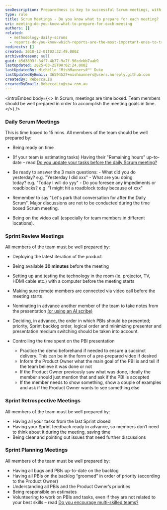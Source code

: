 ```yaml
---
seoDescription: Preparedness is key to successful Scrum meetings, with daily scrums focused on progress updates and sprint planning, review, and retrospective meetings requiring specific preparation for optimal collaboration.
type: rule
title: Scrum Meetings - Do you know what to prepare for each meeting?
uri: meeting-do-you-know-what-to-prepare-for-each-meeting
authors: []
related:
  - methodology-daily-scrums
  - reports-do-you-know-which-reports-are-the-most-important-ones-to-track-your-progress
redirects: []
created: 2010-12-01T02:32:49.000Z
archivedreason: null
guid: b5d3893f-34f7-4b77-9a7f-96cdebb7aab9
lastUpdated: 2025-03-25T00:02:24.000Z
lastUpdatedBy: Michelle "MishManners®™" Duke
lastUpdatedByEmail: 36594527+mishmanners@users.noreply.github.com
createdBy: RebeccaLiu
createdByEmail: RebeccaLiu@ssw.com.au
---
```


<introEmbed
  body={<>
In Scrum, meetings are time boxed. Team members should be well prepared in order to accomplish the meeting goals in time.
  </>}
/>
### Daily Scrum Meetings

This is time boxed to 15 mins. All members of the team should be well prepared by:

* Being ready on time
* (If your team is estimating tasks) Having their "Remaining hours" up-to-date – read
  [Do you update your tasks before the daily Scrum meeting?](/meeting-do-you-update-your-tasks-before-the-daily-scrum)
* Be ready to answer the 3 main questions: - What did you do yesterday? e.g. "Yesterday I did xxx" - What are you doing today? e.g. "Today I will do yyy" - Do you foresee any impediments or roadblocks? e.g. "I might hit a roadblock today because of xxx"

* Remember to say "Let's park that conversation for after the Daily Scrum". Major discussions are not to be conducted during the time boxed Scrum meeting.
* Being on the video call (especially for team members in different locations).

### Sprint Review Meetings

All members of the team must be well prepared by:

* Deploying the latest iteration of the product
* Being available **30 minutes** before the meeting
* Setting up and testing the technology in the room (ie. projector, TV, HDMI cable etc.) with a computer before the meeting starts
* Making sure remote members are connected via video call before the meeting starts
* Nominating in advance another member of the team to take notes from the presentation [(or using an AI scribe)](https://www.ssw.com.au/rules/best-ai-tools/)
* Deciding, in advance, the order in which PBIs should be presented; priority, Sprint backlog order, logical order and minimizing presenter and presentation medium switching should be taken into account.
* Controlling the time spent on the PBI presentation

  * Practice the demo beforehand if needed to ensure a succinct delivery. This can be in the form of a pre-prepared video if desired
  * Inform the Product Owner what the main goal of the PBI is and tell if the team believe it was done or not
  * If the Product Owner previously saw what was done, ideally the member should just mention that and ask if the PBI is accepted
  * If the member needs to show something, show a couple of examples and ask if the Product Owner wants to see something else

### Sprint Retrospective Meetings

All members of the team must be well prepared by:

* Having all your tasks from the last Sprint closed
* Having your Sprint feedback ready in advance, so members don’t need to think about it during the meeting, saving time
* Being clear and pointing out issues that need further discussions

### Sprint Planning Meetings

All members of the team must be well prepared by:

* Having all bugs and PBIs up-to-date on the backlog
* Having all PBIs on the backlog “groomed” in order of priority (according to the Product Owner)
* Understanding all PBIs and the Product Owner’s priorities
* Being responsible on estimates
* Volunteering to work on PBIs and tasks, even if they are not related to your best skills – read [Do you encourage multi-skilled teams?](/the-team-do-you-encourage-multi-skilled-teams-by-leaving-your-comfort-zone)
